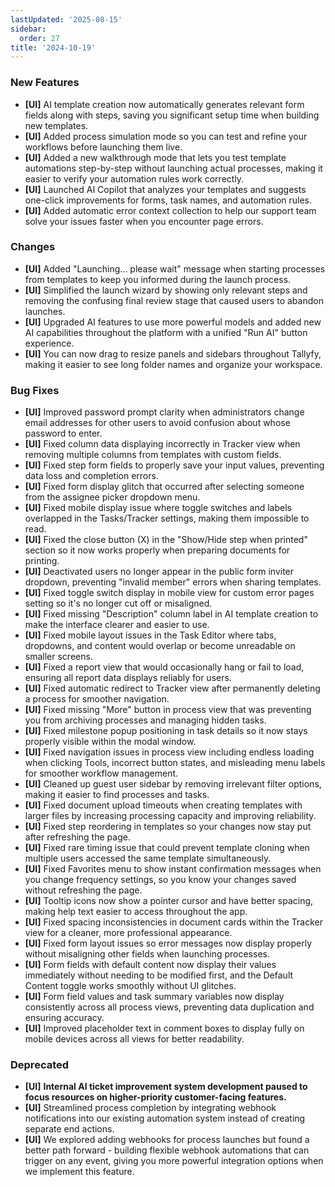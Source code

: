 ```yaml
---
lastUpdated: '2025-08-15'
sidebar:
  order: 27
title: '2024-10-19'
---
```


### New Features

- **[UI]** AI template creation now automatically generates relevant form fields along with steps, saving you significant setup time when building new templates.
- **[UI]** Added process simulation mode so you can test and refine your workflows before launching them live.
- **[UI]** Added a new walkthrough mode that lets you test template automations step-by-step without launching actual processes, making it easier to verify your automation rules work correctly.
- **[UI]** Launched AI Copilot that analyzes your templates and suggests one-click improvements for forms, task names, and automation rules.
- **[UI]** Added automatic error context collection to help our support team solve your issues faster when you encounter page errors.

### Changes

- **[UI]** Added "Launching... please wait" message when starting processes from templates to keep you informed during the launch process.
- **[UI]** Simplified the launch wizard by showing only relevant steps and removing the confusing final review stage that caused users to abandon launches.
- **[UI]** Upgraded AI features to use more powerful models and added new AI capabilities throughout the platform with a unified "Run AI" button experience.
- **[UI]** You can now drag to resize panels and sidebars throughout Tallyfy, making it easier to see long folder names and organize your workspace.

### Bug Fixes

- **[UI]** Improved password prompt clarity when administrators change email addresses for other users to avoid confusion about whose password to enter.
- **[UI]** Fixed column data displaying incorrectly in Tracker view when removing multiple columns from templates with custom fields.
- **[UI]** Fixed step form fields to properly save your input values, preventing data loss and completion errors.
- **[UI]** Fixed form display glitch that occurred after selecting someone from the assignee picker dropdown menu.
- **[UI]** Fixed mobile display issue where toggle switches and labels overlapped in the Tasks/Tracker settings, making them impossible to read.
- **[UI]** Fixed the close button (X) in the "Show/Hide step when printed" section so it now works properly when preparing documents for printing.
- **[UI]** Deactivated users no longer appear in the public form inviter dropdown, preventing "invalid member" errors when sharing templates.
- **[UI]** Fixed toggle switch display in mobile view for custom error pages setting so it's no longer cut off or misaligned.
- **[UI]** Fixed missing "Description" column label in AI template creation to make the interface clearer and easier to use.
- **[UI]** Fixed mobile layout issues in the Task Editor where tabs, dropdowns, and content would overlap or become unreadable on smaller screens.
- **[UI]** Fixed a report view that would occasionally hang or fail to load, ensuring all report data displays reliably for users.
- **[UI]** Fixed automatic redirect to Tracker view after permanently deleting a process for smoother navigation.
- **[UI]** Fixed missing "More" button in process view that was preventing you from archiving processes and managing hidden tasks.
- **[UI]** Fixed milestone popup positioning in task details so it now stays properly visible within the modal window.
- **[UI]** Fixed navigation issues in process view including endless loading when clicking Tools, incorrect button states, and misleading menu labels for smoother workflow management.
- **[UI]** Cleaned up guest user sidebar by removing irrelevant filter options, making it easier to find processes and tasks.
- **[UI]** Fixed document upload timeouts when creating templates with larger files by increasing processing capacity and improving reliability.
- **[UI]** Fixed step reordering in templates so your changes now stay put after refreshing the page.
- **[UI]** Fixed rare timing issue that could prevent template cloning when multiple users accessed the same template simultaneously.
- **[UI]** Fixed Favorites menu to show instant confirmation messages when you change frequency settings, so you know your changes saved without refreshing the page.
- **[UI]** Tooltip icons now show a pointer cursor and have better spacing, making help text easier to access throughout the app.
- **[UI]** Fixed spacing inconsistencies in document cards within the Tracker view for a cleaner, more professional appearance.
- **[UI]** Fixed form layout issues so error messages now display properly without misaligning other fields when launching processes.
- **[UI]** Form fields with default content now display their values immediately without needing to be modified first, and the Default Content toggle works smoothly without UI glitches.
- **[UI]** Form field values and task summary variables now display consistently across all process views, preventing data duplication and ensuring accuracy.
- **[UI]** Improved placeholder text in comment boxes to display fully on mobile devices across all views for better readability.

### Deprecated

- **[UI]** **Internal AI ticket improvement system development paused to focus resources on higher-priority customer-facing features.**
- **[UI]** Streamlined process completion by integrating webhook notifications into our existing automation system instead of creating separate end actions.
- **[UI]** We explored adding webhooks for process launches but found a better path forward - building flexible webhook automations that can trigger on any event, giving you more powerful integration options when we implement this feature.